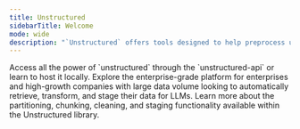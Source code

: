 ```yaml
---
title: Unstructured
sidebarTitle: Welcome
mode: wide
description: "`Unstructured` offers tools designed to help preprocess unstructured documents for use in downstream machine learning tasks. This documentation covers three product lines: Unstructured API, Unstructured Enterprise Platform, and the Unstructured Open Source Library."
---
```


<CardGroup cols={2}>
    <Card
        title="Unstructured API Services"
        icon="square-terminal"
        href="/api-reference/api-services/overview"
        iconType="duotone"
    >
    Access all the power of `unstructured` through the `unstructured-api` or learn to host it locally.
    </Card>
    <Card
        title="Unstructured Platform"
        icon="browser"
        href="/platform/overview"
        iconType="duotone"
    >
    Explore the enterprise-grade platform for enterprises and high-growth companies with large data volume looking to automatically retrieve, transform, and stage their data for LLMs.
    </Card>
    <Card
        title="Unstructured Open Source Library"
        icon="hammer"
        href="/open-source/introduction/overview"
        iconType="duotone"
    >
    Learn more about the partitioning, chunking, cleaning, and staging functionality available within the Unstructured library.
    </Card>
</CardGroup>
